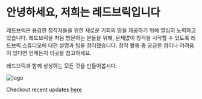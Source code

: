 
# 안녕하세요, 저희는 레드브릭입니다

레드브릭은 용감한 창작자들을 위한 새로운 기회의 땅을 제공하기 위해 열심히 노력하고 있습니다.
레드브릭을 처음 방문하는 분들을 위해, 문제없이 창작을 시작할 수 있도록 레드브릭 스튜디오에 대한 설명과 팁을 정리했습니다. 창작 활동 중 궁금한 점이나 어려움이 있다면 언제든지 이곳을 참고하세요.

레드브릭과 함께 상상하는 모든 것을 만들어봅시다.

![logo](../../images/redbricklogo.webp)

<Callout type="info">Checkout recent updates [here](/en/faq/updates)</Callout>

